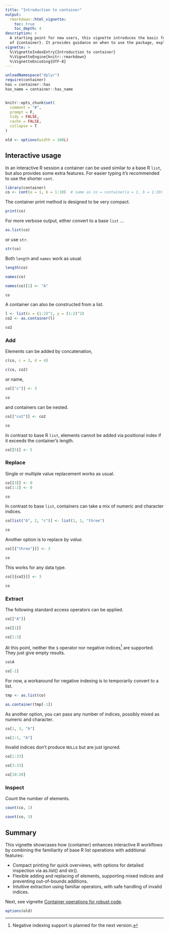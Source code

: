 ```yaml
---
title: "Introduction to container"
output:
  rmarkdown::html_vignette:
    toc: true
    toc_depth: 4
description: >
  A starting point for new users, this vignette introduces the basic functionality
  of {container}. It provides guidance on when to use the package, explains key operations, and illustrates how {container} improves upon base R lists.
vignette: >
  %\VignetteIndexEntry{Introduction to container}
  %\VignetteEngine{knitr::rmarkdown}
  %\VignetteEncoding{UTF-8}
---
```


```r
unloadNamespace("dplyr")
require(container)
has = container::has
has_name = container::has_name


knitr::opts_chunk$set(
  comment = "#",
  prompt = F,
  tidy = FALSE,
  cache = FALSE,
  collapse = T
)

old <- options(width = 100L)
```


## Interactive usage

In an interactive R session a container can be used similar to a base
R `list`, but also provides some extra features.
For easier typing it's recommended to use the shorter `cont`.

```r
library(container)
co <- cont(a = 1, b = 1:10)  # same as co = container(a = 1, b = 1:10)
```

The container print method is designed to be very compact.

```r
print(co)
```

For more verbose output, either convert to a base `list` ...

```r
as.list(co)
```

or use `str`.

```r
str(co)
```

Both `length` and `names` work as usual.

```r
length(co)

names(co)

names(co)[1] <- "A"

co
```

A container can also be constructed from a list.

```r
l <- list(x = (1:2)^1, y = (1:2)^2)
co2 <- as.container(l)

co2
```


### Add

Elements can be added by concatenation,

```r
c(co, c = 3, d = 4)

c(co, co2)
```

or name,

```r
co[["c"]] <- 3

co
```

and containers can be nested.

```r
co[["co2"]] <- co2

co
```

In contrast to base R `list`, elements cannot be added via positional index
if it exceeds the container's length.

```r
co[[5]] <- 5
```


### Replace

Single or multiple value replacement works as usual.

```r
co[[3]] <- 0
co[1:2] <- 0

co
```

In contrast to base `list`, containers can take a mix of numeric and character
indices.

```r
co[list("A", 2, "c")] <- list(1, 2, "three")

co
```

Another option is to replace *by value*.

```r
co[[{"three"}]] <- 3

co
```

This works for any data type.

```r
co[[{co2}]] <- 3

co
```


### Extract

The following standard access operators can be applied.

```r
co[["A"]]

co[[1]]

co[1:3]
```

At this point, neither the `$` operator nor negative indices^[Negative indexing support
is planned for the next version.] are supported.
They just give empty results.

```r
co$A

co[-1]
```

For now, a workaround for negative indexing is to temporarily convert to a list.

```r
tmp <- as.list(co)

as.container(tmp[-1])
```


As another option, you can pass any number of indices, possibly mixed as numeric
and character.

```r
co[1, 3, "b"]

co[2:1, "A"]
```

Invalid indices don't produce `NULL`s but are just ignored.

```r
co[1:33]

co[3:33]

co[10:20]
```


### Inspect

Count the number of elements.

```r
count(co, 1)

count(co, 3)
```


## Summary

This vignette showcases how {container} enhances interactive R workflows by combining
the familiarity of base R list operations with additional features:

* Compact printing for quick overviews, with options for detailed inspection
  via as.list() and str().
* Flexible adding and replacing of elements, supporting mixed indices and
  preventing out-of-bounds additions.
* Intuitive extraction using familiar operators, with safe handling of invalid indices.

Next, see vignette [Container operations for robust code](code-development.html).

```r
options(old)
```
